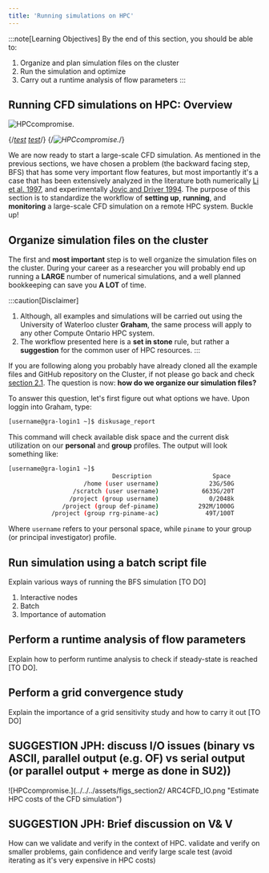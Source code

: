 ```yaml
---
title: 'Running simulations on HPC'
---
```



:::note[Learning Objectives]
By the end of this section, you should be able to:
1. Organize and plan simulation files on the cluster
2. Run the simulation and optimize
3. Carry out a runtime analysis of flow parameters
:::

## Running CFD simulations on HPC: Overview

![HPCcompromise.](../../../assets/figs_section2/ARC4CFD_workflow_PROC.png "Process simulations of the CFD simulation")



{/*[test](https://www.grc.nasa.gov/WWW/wind/valid/tutorial/spatconv.html)
[test](https://curiosityfluids.com/2016/09/09/establishing-grid-convergence/)*/}
{/*![HPCcompromise.](../../../assets/figs_section2/ARC4CFD_IO.svg "Competing aspects in setting up CFD simulations")*/}

We are now ready to start a large-scale CFD simulation. As mentioned in the previous sections, we have chosen a problem (the backward facing step, BFS) that has some very important flow features, but most importantly it's a case that has been extensively analyzed in the literature both numerically [Li et al. 1997](https://www.cambridge.org/core/journals/journal-of-fluid-mechanics/article/abs/direct-numerical-simulation-of-turbulent-flow-over-a-backwardfacing-step/645D21758E8F74568008899C17B12ADD), and experimentally [Jovic and Driver 1994](https://ntrs.nasa.gov/api/citations/19940028784/downloads/19940028784.pdf). The purpose of this section is to standardize the workflow of **setting up**, **running**, and **monitoring** a large-scale CFD simulation on a remote HPC system. Buckle up!

## Organize simulation files on the cluster
The first and **most important** step is to well organize the simulation files on the cluster. During your career as a researcher you will probably end up running a **LARGE** number of numerical simulations, and a well planned bookkeeping can save you **A LOT** of time.

:::caution[Disclaimer]
1. Although, all examples and simulations will be carried out using the University of Waterloo cluster **Graham**, the same process will apply to any other Compute Ontario HPC system.
2. The workflow presented here is a **set in stone** rule, but rather a **suggestion** for the common user of HPC resources.
:::

If you are following along you probably have already cloned all the example files and GitHub repository on the Cluster, if not please go back and check [section 2.1](https://arc4cfd.github.io/section2/part1/). The question is now: **how do we organize our simulation files?**

To answer this question, let's first figure out what options we have. Upon loggin into Graham, type:
```bash
[username@gra-login1 ~]$ diskusage_report
```
This command will check available disk space and the current disk utilization on our **personal** and **group** profiles. The output will look something like:
```bash
[username@gra-login1 ~]$ 
                             Description                 Space             # of files
                     /home (user username)              23G/50G             112/500k
                  /scratch (user username)            6633G/20T            14k/1000k
                 /project (group username)              0/2048k               0/1025
               /project (group def-piname)           292M/1000G             294/505k
            /project (group rrg-piname-ac)             49T/100T            112k/505k
```
Where `username` refers to your personal space, while `piname` to your group (or principal investigator) profile.



## Run simulation using a batch script file
Explain various ways of running the BFS simulation [TO DO]
1. Interactive nodes
2. Batch 
3. Importance of automation

## Perform a runtime analysis of flow parameters
Explain how to perform runtime analysis to check if steady-state is reached [TO DO].  


## Perform a grid convergence study 
Explain the importance of a grid sensitivity study and how to carry it out [TO DO]

## SUGGESTION JPH: discuss I/O issues (binary vs ASCII, parallel output (e.g. OF) vs serial output (or parallel output + merge as done in SU2))
 ![HPCcompromise.](../../../assets/figs_section2/ ARC4CFD_IO.png "Estimate HPC costs of the CFD simulation")



## SUGGESTION JPH: Brief discussion on V\& V 
How can we validate and verify in the context of HPC. validate and verify on smaller problems, gain confidence and verify large scale test (avoid iterating as it's very expensive in HPC costs)